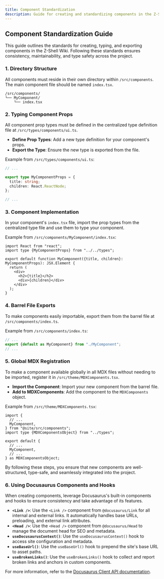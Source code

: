```yaml
---
title: Component Standardization
description: Guide for creating and standardizing components in the Z-Shell Wiki.
---
```


## Component Standardization Guide

This guide outlines the standards for creating, typing, and exporting components in the Z-Shell Wiki. Following these standards ensures consistency, maintainability, and type safety across the project.

### 1. Directory Structure

All components must reside in their own directory within `/src/components`. The main component file should be named `index.tsx`.

```tree
/src/components/
└── MyComponent/
    └── index.tsx
```

### 2. Typing Component Props

All component prop types must be defined in the centralized type definition file at `/src/types/components/ui.ts`.

- **Define Prop Types**: Add a new type definition for your component's props.
- **Export the Type**: Ensure the new type is exported from the file.

Example from `/src/types/components/ui.ts`:

```typescript
// ...

export type MyComponentProps = {
  title: string;
  children: React.ReactNode;
};

// ...
```

### 3. Component Implementation

In your component's `index.tsx` file, import the prop types from the centralized type file and use them to type your component.

Example from `/src/components/MyComponent/index.tsx`:

```tsx
import React from "react";
import type {MyComponentProps} from "../../types";

export default function MyComponent({title, children}: MyComponentProps): JSX.Element {
  return (
    <div>
      <h2>{title}</h2>
      <div>{children}</div>
    </div>
  );
}
```

### 4. Barrel File Exports

To make components easily importable, export them from the barrel file at `/src/components/index.ts`.

Example from `/src/components/index.ts`:

```typescript
// ...
export {default as MyComponent} from "./MyComponent";
// ...
```

### 5. Global MDX Registration

To make a component available globally in all MDX files without needing to be imported, register it in `/src/theme/MDXComponents.tsx`.

- **Import the Component**: Import your new component from the barrel file.
- **Add to MDXComponents**: Add the component to the `MDXComponents` object.

Example from `/src/theme/MDXComponents.tsx`:

```tsx
import {
  // ...
  MyComponent,
} from "@site/src/components";
import type {MDXComponentsObject} from "../types";

export default {
  // ...
  MyComponent,
  // ...
} as MDXComponentsObject;
```

By following these steps, you ensure that new components are well-structured, type-safe, and seamlessly integrated into the project.

### 6. Using Docusaurus Components and Hooks

When creating components, leverage Docusaurus's built-in components and hooks to ensure consistency and take advantage of its features.

- **`<Link />`**: Use the `<Link />` component from `@docusaurus/Link` for all internal and external links. It automatically handles base URLs, preloading, and external link attributes.
- **`<Head />`**: Use the `<Head />` component from `@docusaurus/Head` to manage the document head for SEO and metadata.
- **`useDocusaurusContext()`**: Use the `useDocusaurusContext()` hook to access site configuration and metadata.
- **`useBaseUrl()`**: Use the `useBaseUrl()` hook to prepend the site's base URL to asset paths.
- **`useBrokenLinks()`**: Use the `useBrokenLinks()` hook to collect and report broken links and anchors in custom components.

For more information, refer to the [Docusaurus Client API documentation](https://docusaurus.io/docs/docusaurus-core).
